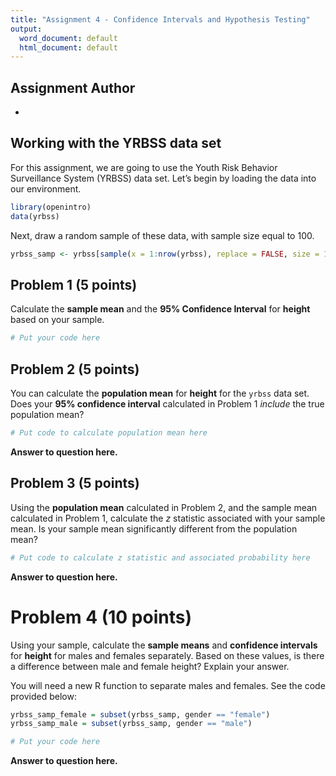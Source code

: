 ```yaml
---
title: "Assignment 4 - Confidence Intervals and Hypothesis Testing"
output:
  word_document: default
  html_document: default
---
```


## Assignment Author

<!--- 
Write your name below next to the * sign.
--->

*

## Working with the YRBSS data set

For this assignment, we are going to use the Youth Risk Behavior Surveillance System (YRBSS) data set.
Let's begin by loading the data into our environment.

```r
library(openintro)
data(yrbss)
```

Next, draw a random sample of these data, with sample size equal to 100.

```r
yrbss_samp <- yrbss[sample(x = 1:nrow(yrbss), replace = FALSE, size = 100), ]
```


## Problem 1 (5 points)

Calculate the **sample mean** and the **95% Confidence Interval** for **height** based on your sample.


```r
# Put your code here
```

## Problem 2 (5 points)

You can calculate the **population mean** for **height** for the `yrbss` data set. 
Does your **95% confidence interval** calculated in Problem 1 *include* the true population mean?


```r
# Put code to calculate population mean here
```


**Answer to question here.**


## Problem 3 (5 points)

Using the **population mean** calculated in Problem 2, and the sample mean calculated in Problem 1, calculate the $z$ statistic associated with your sample mean. Is your sample mean significantly different from the population mean?


```r
# Put code to calculate z statistic and associated probability here

```

**Answer to question here.**

# Problem 4 (10 points)

Using your sample, calculate the **sample means** and **confidence intervals** for **height** for males and females separately. Based on these values, is there a difference between male and female height? Explain your answer.

You will need a new R function to separate males and females. See the code provided below:

```r
yrbss_samp_female = subset(yrbss_samp, gender == "female")
yrbss_samp_male = subset(yrbss_samp, gender == "male")
```



```r
# Put your code here
```


**Answer to question here.**


